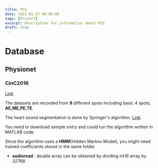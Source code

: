 ```yaml
---
title: PCG
date: 2021-01-27 00:00:00
tags: [Project]
excerpt: Description for information about PCG
draft: true
---
```


# Database 

## Physionet

### CinC2016

[Link](https://archive.physionet.org/challenge/2016/)

The datasets are recorded from __9__ different spots including basic 4 spots, __AE,ME,PE,TE__.

The heart sound segmentation is done by Springer's algorithm. [Link](https://physionet.org/content/hss/1.0/). 

You need to download _sample entry_ and could run the algorithm written in MATLAB code.

Since the algorithm uses a __HMM__(Hidden Markov Model), you might need trained coefficients stored in the same folder.

* __audioread__  : double array can be obtained by dividing int16 array by _32768_.


